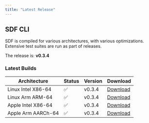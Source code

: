 ```yaml
---
title: "Latest Release" 
---
```


## SDF CLI

SDF is compiled for various architectures, with various optimizations. Extensive
test suites are run as part of releases.

The  release is: **v0.3.4**

### Latest Builds

| Architecture           | Status | Version | Download |
| ---------------------- | ------ | ------- | -------- |
| Linux Intel X86-64     |   ✅   | v0.3.4  | [Download](https://cdn.sdf.com/releases/download/sdf-v0.3.4-x86_64-unknown-linux-musl.tar.gz) |
| Linux Arm ARM-64       |   ✅   | v0.3.4  | [Download](https://cdn.sdf.com/releases/download/sdf-v0.3.4-arm-unknown-linux-gnueabihf.tar.gz) |
| Apple Intel X86-64     |   ✅   | v0.3.4  | [Download](https://cdn.sdf.com/releases/download/sdf-v0.3.4-x86_64-apple-darwin.tar.gz) |
| Apple Arm AARCh-64     |   ✅   | v0.3.4  | [Download](https://cdn.sdf.com/releases/download/sdf-v0.3.4-aarch64-apple-darwin.tar.gz) |
